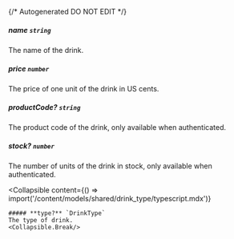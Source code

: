 {/* Autogenerated DO NOT EDIT  */}

##### **name** `string`
The name of the drink.

##### **price** `number`
The price of one unit of the drink in US cents.

##### **productCode?** `string`
The product code of the drink, only available when authenticated.

##### **stock?** `number`
The number of units of the drink in stock, only available when authenticated.

<Collapsible
    content={() => import('/content/models/shared/drink_type/typescript.mdx')}
>
    ##### **type?** `DrinkType`
    The type of drink.
    <Collapsible.Break/>
</Collapsible>

